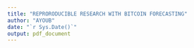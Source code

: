 ```yaml
---
title: "REPRORODUCIBLE RESEARCH WITH BITCOIN FORECASTING"
author: "AYOUB"
date: "`r Sys.Date()`"
output: pdf_document
---
```


